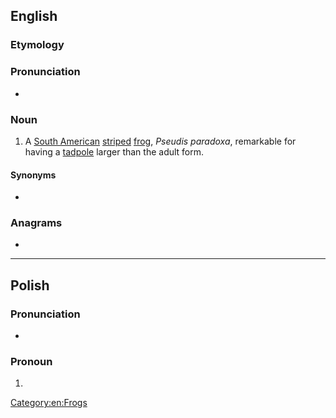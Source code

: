 ==English==

===Etymology===
{{rfe|lang=en}}

===Pronunciation===
* {{IPA|/ˈd͡ʒeɪki/|lang=en}}

===Noun===
{{en-noun}}

# A [[South America]]n [[stripe]]d [[frog]], ''Pseudis paradoxa'', remarkable for having a [[tadpole]] larger than the adult form.

====Synonyms====
* {{l|en|paradoxical frog}}

{{Webster 1913}}

===Anagrams===
* {{anagrams|en|a=aeijk|Kejia}}

[[Category:en:Frogs]]

----

==Polish==

===Pronunciation===
* {{pl-IPA}}

===Pronoun===
{{head|pl|pronoun form}}

# {{inflection of|lang=pl|jaki||n|nom|s|;|n|acc|s|;|n|voc|s|;|nv|nom|p|;|nv|acc|p|;|nv|voc|p}}